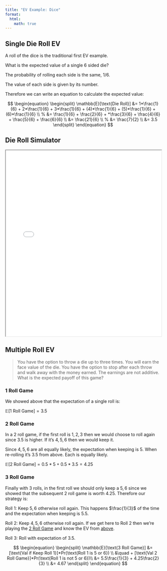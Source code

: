 ```yaml
---
title: "EV Example: Dice"
format:
  html:
    math: true
---
```

## Single Die Roll EV
A roll of the dice is the traditional first EV example. 

What is the expected value of a single 6 sided die?

The probability of rolling each side is the same, $1/6$. 

The value of each side is given by its number. 

Therefore we can write an equation to calculate the expected value:

$$
\begin{equation}
\begin{split}
\mathbb{E}[\text{Die Roll}] &= 1*\frac{1}{6} + 2*\frac{1}{6} + 3*\frac{1}{6} + (4)*\frac{1}{6} + (5)*\frac{1}{6} + (6)*\frac{1}{6} \\
  % &= \frac{1}{6} + \frac{2}{6} + *\frac{3}{6} + \frac{4}{6} + \frac{5}{6} + \frac{6}{6} \\
  &= \frac{21}{6} \\
  % &= \frac{7}{2} \\
  &= 3.5
\end{split}
\end{equation}
$$

## Die Roll Simulator
<iframe src="die-roll-simulator.html" width="100%" height="600px"></iframe>

## Multiple Roll EV
> You have the option to throw a die up to three times. You will earn the face value of the die. You have the option to stop after each throw and walk away with the money earned. The earnings are not additive. What is the expected payoff of this game?

### 1 Roll Game
We showed above that the expectation of a single roll is: 

$\mathbb{E}[\text{1 Roll Game}] = 3.5$

### 2 Roll Game
In a 2 roll game, if the first roll is ${1, 2, 3}$ then we would choose to roll again since $3.5$ is higher. If it's ${4, 5, 6}$ then we would keep it. 

Since ${4, 5, 6}$ are all equally likely, the expectation when keeping is $5$. When re-rolling it's $3.5$ from above. Each is equally likely. 

$\mathbb{E}[\text{2 Roll Game}] = 0.5*5 + 0.5*3.5 = 4.25$

### 3 Roll Game
Finally with 3 rolls, in the first roll we should only keep a ${5, 6}$ since we showed that the subsequent 2 roll game is worth $4.25$. Therefore our strategy is: 

Roll 1: Keep ${5, 6}$ otherwise roll again. This happens $\frac{1}{3}$ of the time and the expectation when keeping is $5.5$. 

Roll 2: Keep ${4, 5, 6}$ otherwise roll again. If we get here to Roll 2 then we're playing the [2 Roll Game](#roll-game-2) and know the EV from [above](#roll-game-2). 

Roll 3: Roll with expectation of $3.5$. 

$$
\begin{equation}
\begin{split}
\mathbb{E}[\text{3 Roll Game}] &= [\text{Val if Keep Roll 1}]*Pr(\text{Roll 1 is 5 or 6}) \\
  &\quad + [\text{Val 2 Roll Game}]*Pr(\text{Roll 1 is not 5 or 6})\\
  &= 5.5\frac{1}{3} + 4.25\frac{2}{3} \\
  &= 4.67
\end{split}
\end{equation}
$$
